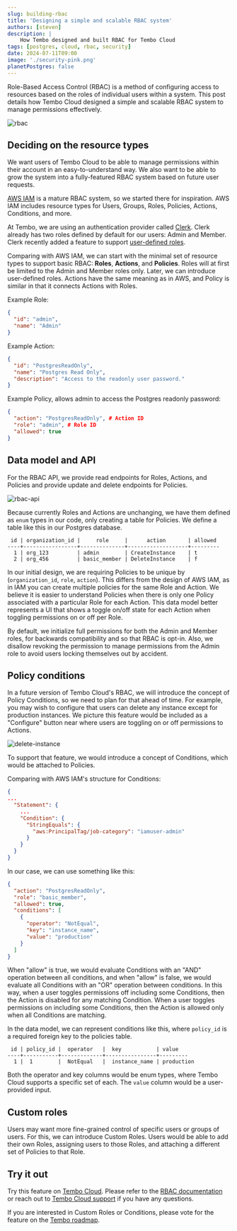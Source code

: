 ```yaml
---
slug: building-rbac
title: 'Designing a simple and scalable RBAC system'
authors: [steven]
description: |
    How Tembo designed and built RBAC for Tembo Cloud
tags: [postgres, cloud, rbac, security]
date: 2024-07-11T09:00
image: './security-pink.png'
planetPostgres: false
---
```


Role-Based Access Control (RBAC) is a method of configuring access to resources based on the roles of individual users within a system. This post details how Tembo Cloud designed a simple and scalable RBAC system to manage permissions effectively.

![rbac](./rbac.png)

## Deciding on the resource types

We want users of Tembo Cloud to be able to manage permissions within their account in an easy-to-understand way. We also want to be able to grow the system into a fully-featured RBAC system based on future user requests.

[AWS IAM](https://aws.amazon.com/iam/) is a mature RBAC system, so we started there for inspiration. AWS IAM includes resource types for Users, Groups, Roles, Policies, Actions, Conditions, and more.

At Tembo, we are using an authentication provider called [Clerk](https://clerk.com/). Clerk already has two roles defined by default for our users: Admin and Member. Clerk recently added a feature to support [user-defined roles](https://clerk.com/docs/organizations/roles-permissions#custom-role).

Comparing with AWS IAM, we can start with the minimal set of resource types to support basic RBAC: **Roles**, **Actions**, and **Policies**. Roles will at first be limited to the Admin and Member roles only. Later, we can introduce user-defined roles. Actions have the same meaning as in AWS, and Policy is similar in that it connects Actions with Roles.

Example Role:
```json
{
  "id": "admin",
  "name": "Admin"
}
```

Example Action:
```json
{
  "id": "PostgresReadOnly",
  "name": "Postgres Read Only",
  "description": "Access to the readonly user password."
}
```

Example Policy, allows admin to access the Postgres readonly password:
```json
{
  "action": "PostgresReadOnly", # Action ID
  "role": "admin", # Role ID
  "allowed": true
}
```

## Data model and API

For the RBAC API, we provide read endpoints for Roles, Actions, and Policies and provide update and delete endpoints for Policies.

![rbac-api](./rbac-api.png)

Because currently Roles and Actions are unchanging, we have them defined as `enum` types in our code, only creating a table for Policies. We define a table like this in our Postgres database.

```
 id | organization_id |     role     |      action       | allowed
----+-----------------+--------------+-------------------+---------
  1 | org_123         | admin        | CreateInstance    | t
  2 | org_456         | basic_member | DeleteInstance    | f
```

In our initial design, we are requiring Policies to be unique by (`organization_id`, `role`, `action`). This differs from the design of AWS IAM, as in IAM you can create multiple policies for the same Role and Action. We believe it is easier to understand Policies when there is only one Policy associated with a particular Role for each Action. This data model better represents a UI that shows a toggle on/off state for each Action when toggling permissions on or off per Role.

By default, we initialize full permissions for both the Admin and Member roles, for backwards compatibility and so that RBAC is opt-in. Also, we disallow revoking the permission to manage permissions from the Admin role to avoid users locking themselves out by accident.

## Policy conditions

In a future version of Tembo Cloud's RBAC, we will introduce the concept of Policy Conditions, so we need to plan for that ahead of time. For example, you may wish to configure that users can delete any instance except for production instances. We picture this feature would be included as a "Configure" button near where users are toggling on or off permissions to Actions.

![delete-instance](./delete-instance.png)

To support that feature, we would introduce a concept of Conditions, which would be attached to Policies.

Comparing with AWS IAM's structure for Conditions:

```json
{
...
  "Statement": {
    ...
    "Condition": {
      "StringEquals": {
        "aws:PrincipalTag/job-category": "iamuser-admin"
      }
    }
  }
}
```

In our case, we can use something like this:

```json
{
  "action": "PostgresReadOnly",
  "role": "basic_member",
  "allowed": true,
  "conditions": [
    {
      "operator": "NotEqual",
      "key": "instance_name",
      "value": "production"
    }
  ]
}
```

When "allow" is true, we would evaluate Conditions with an "AND" operation between all conditions, and when "allow" is false, we would evaluate all Conditions with an "OR" operation between conditions. In this way, when a user toggles permissions off including some Conditions, then the Action is disabled for any matching Condition. When a user toggles permissions on including some Conditions, then the Action is allowed only when all Conditions are matching.

In the data model, we can represent conditions like this, where `policy_id` is a required foreign key to the policies table.

```
 id | policy_id |  operator   |  key           | value
----+-----------+-------------+----------------+---------
  1 |  1        |  NotEqual   |  instance_name | production
```

Both the operator and key columns would be enum types, where Tembo Cloud supports a specific set of each. The `value` column would be a user-provided input.

## Custom roles

Users may want more fine-grained control of specific users or groups of users. For this, we can introduce Custom Roles. Users would be able to add their own Roles, assigning users to those Roles, and attaching a different set of Policies to that Role.

## Try it out

Try this feature on [Tembo Cloud](https://cloud.tembo.io). Please refer to the [RBAC documentation](/docs/product/cloud/security/rbac) or reach out to [Tembo Cloud support](mailto:support@tembo.io) if you have any questions.

If you are interested in Custom Roles or Conditions, please vote for the feature on the [Tembo roadmap](https://roadmap.tembo.io/roadmap).
